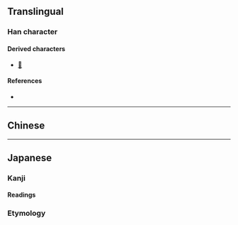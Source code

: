 {{also|檜}}
{{character info}}
==Translingual==

===Han character===
{{Han char|rn=75|rad=木|as=06|sn=10|four=|canj=DOMI|ids=⿰木会}}

====Derived characters====
* [[𦷭]]

====References====
* {{Han ref|kx=0526.211|hdz=21202.050|uh=6867|ud=26727}}

----

==Chinese==
{{zh-see|檜}}

----

==Japanese==
{{ja-kanji forms|桧|檜}}

===Kanji===
{{ja-kanji|grade=|rs=木06|kyu=檜}}

====Readings====
{{ja-readings
|goon=け<け<くゑ
|kanon=かい<くわい
|kun=ひのき-, ひ-}}

===Etymology===
{{ja-gv|檜}}